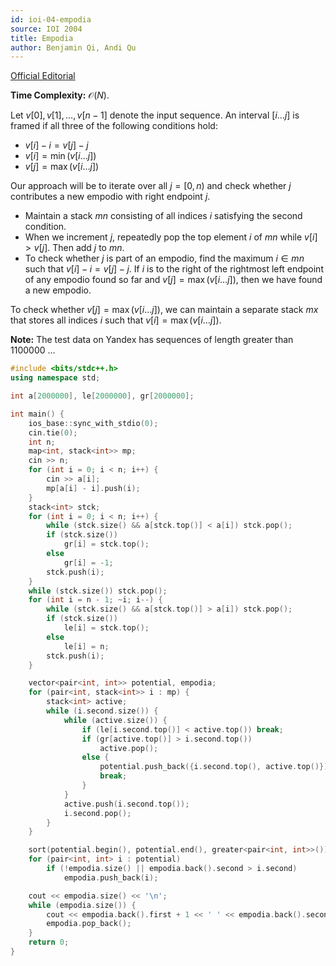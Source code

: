 ```yaml
---
id: ioi-04-empodia
source: IOI 2004
title: Empodia
author: Benjamin Qi, Andi Qu
---
```


[Official Editorial](https://ioinformatics.org/page/ioi-2004/30)

**Time Complexity:** $\mathcal O(N)$.

Let $v[0],v[1],\ldots,v[n-1]$ denote the input sequence. An interval $[i\ldots j]$ is framed if all three of the following conditions hold: 

 - $v[i]-i=v[j]-j$
 - $v[i]=\min(v[i\ldots j])$
 - $v[j]=\max(v[i\ldots j])$

Our approach will be to iterate over all $j=[0,n)$ and check whether $j$ contributes a new empodio with right endpoint $j$.

 - Maintain a stack $mn$ consisting of all indices $i$ satisfying the second condition. 
 - When we increment $j$, repeatedly pop the top element $i$ of $mn$ while $v[i]>v[j]$. Then add $j$ to $mn$.
 - To check whether $j$ is part of an empodio, find the maximum $i\in mn$ such that $v[i]-i=v[j]-j$. If $i$ is to the right of the rightmost left endpoint of any empodio found so far and $v[j]=\max(v[i\ldots j])$, then we have found a new empodio.

To check whether $v[j]=\max(v[i\ldots j])$, we can maintain a separate stack $mx$ that stores all indices $i$ such that $v[i]=\max(v[i\ldots j])$.

**Note:** The test data on Yandex has sequences of length greater than $1100000$ $\ldots$

```cpp
#include <bits/stdc++.h>
using namespace std;

int a[2000000], le[2000000], gr[2000000];

int main() {
	ios_base::sync_with_stdio(0);
	cin.tie(0);
	int n;
	map<int, stack<int>> mp;
	cin >> n;
	for (int i = 0; i < n; i++) {
		cin >> a[i];
		mp[a[i] - i].push(i);
	}
	stack<int> stck;
	for (int i = 0; i < n; i++) {
		while (stck.size() && a[stck.top()] < a[i]) stck.pop();
		if (stck.size())
			gr[i] = stck.top();
		else
			gr[i] = -1;
		stck.push(i);
	}
	while (stck.size()) stck.pop();
	for (int i = n - 1; ~i; i--) {
		while (stck.size() && a[stck.top()] > a[i]) stck.pop();
		if (stck.size())
			le[i] = stck.top();
		else
			le[i] = n;
		stck.push(i);
	}

	vector<pair<int, int>> potential, empodia;
	for (pair<int, stack<int>> i : mp) {
		stack<int> active;
		while (i.second.size()) {
			while (active.size()) {
				if (le[i.second.top()] < active.top()) break;
				if (gr[active.top()] > i.second.top())
					active.pop();
				else {
					potential.push_back({i.second.top(), active.top()});
					break;
				}
			}
			active.push(i.second.top());
			i.second.pop();
		}
	}

	sort(potential.begin(), potential.end(), greater<pair<int, int>>());
	for (pair<int, int> i : potential)
		if (!empodia.size() || empodia.back().second > i.second)
			empodia.push_back(i);

	cout << empodia.size() << '\n';
	while (empodia.size()) {
		cout << empodia.back().first + 1 << ' ' << empodia.back().second + 1 << '\n';
		empodia.pop_back();
	}
	return 0;
}
```
